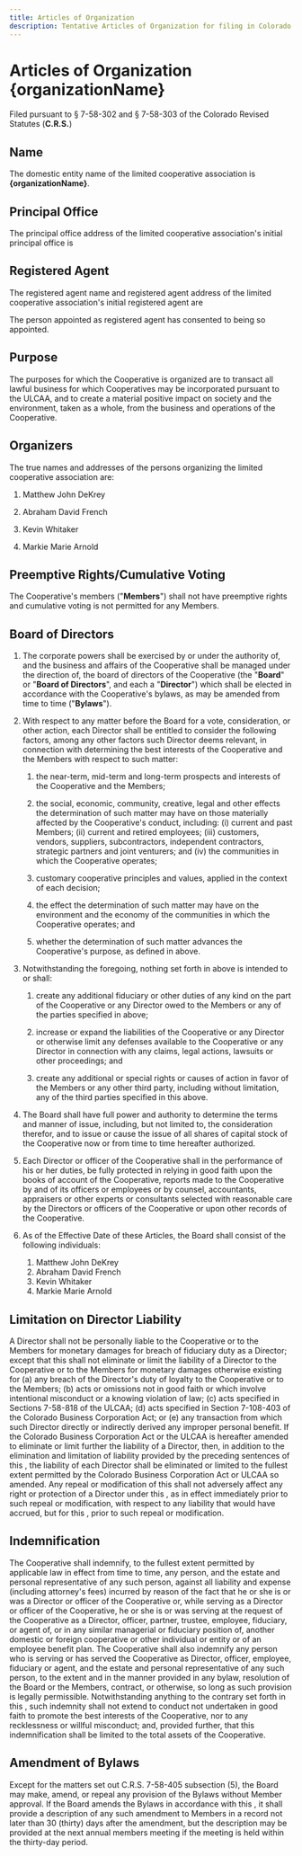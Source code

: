 ```yaml
---
title: Articles of Organization
description: Tentative Articles of Organization for filing in Colorado
---
```




# Articles of Organization<br/>{organizationName}
Filed pursuant to § 7-58-302 and § 7-58-303 of the Colorado Revised Statutes
(**C.R.S.**)

## Name

The domestic entity name of the limited cooperative association is
**{organizationName}**.

## Principal Office

The principal office address of the limited cooperative association's initial
principal office is

> <Address data={['TODO', '(If a P.O. Box, then include mailing address)']} />

## Registered Agent

The registered agent name and registered agent address of the limited
cooperative association's initial registered agent are

> <Address data={['TODO', '(If a P.O. Box, then include mailing address)']} />

The person appointed as registered agent has consented to being so appointed.

## Purpose

The purposes for which the Cooperative is organized are to transact all lawful
business for which Cooperatives may be incorporated pursuant to the ULCAA, and
to create a material positive impact on society and the environment, taken as a
whole, from the business and operations of the Cooperative.

## Organizers

The true names and addresses of the persons organizing the limited cooperative
association are:

1. Matthew John DeKrey
    > <Address data={['TODO']} />

2. Abraham David French
    > <Address data={['TODO']} />

3. Kevin Whitaker
    > <Address data={['TODO']} />

4. Markie Marie Arnold
    > <Address data={['TODO']} />

## Preemptive Rights/Cumulative Voting

The Cooperative's members ("**Members**") shall not have preemptive rights and
cumulative voting is not permitted for any Members.

## Board of Directors

1. The corporate powers shall be exercised by or under the authority of, and the
business and affairs of the Cooperative shall be managed under the direction of,
the board of directors of the Cooperative (the "**Board**" or "**Board of
Directors**", and each a "**Director**")  which shall be elected in accordance
with the Cooperative's bylaws, as may be amended from time to time
("**Bylaws**").

2. With respect to any matter before the Board for a vote, consideration, or
   other action, each Director shall be entitled to consider the following
   factors, among any other factors such Director deems relevant, in connection
   with determining the best interests of the Cooperative and the Members with
   respect to such matter:

    <section data-lower-alpha>

    1. the near-term, mid-term and long-term prospects and interests of the
       Cooperative and the Members;

    2. the social, economic, community, creative, legal and other effects the
       determination of such matter may have on those materially affected by the
       Cooperative's conduct, including: (i) current and past Members; (ii) current
       and retired employees; (iii) customers, vendors, suppliers, subcontractors,
       independent contractors, strategic partners and joint venturers; and (iv)
       the communities in which the Cooperative operates;

    3. customary cooperative principles and values, applied in the context of
       each decision;

    4. the effect the determination of such matter may have on the environment
       and the economy of the communities in which the Cooperative operates; and

    5. whether the determination of such matter advances the Cooperative's
       purpose, as defined in <Purpose /> above.

    </section>

3. Notwithstanding the foregoing, nothing set forth in <BoardConsiderations /> above is
   intended to or shall:

    <section data-lower-alpha>

    1. create any additional fiduciary or other duties of any kind on the part
       of the Cooperative or any Director owed to the Members or any of the parties
       specified in <BoardConsiderations /> above;

    2. increase or expand the liabilities of the Cooperative or any Director or
       otherwise limit any defenses available to the Cooperative or any Director in
       connection with any claims, legal actions, lawsuits or other proceedings;
       and

    3. create any additional or special rights or causes of action in favor of
       the Members or any other third party, including without limitation, any of
       the third parties specified in this <BoardConsiderations /> above.

    </section>

4. The Board shall have full power and authority to determine the terms and
   manner of issue, including, but not limited to, the consideration therefor,
   and to issue or cause the issue of all shares of capital stock of the
   Cooperative now or from time to time hereafter authorized.

5. Each Director or officer of the Cooperative shall in the performance of his
   or her duties, be fully protected in relying in good faith upon the books of
   account of the Cooperative, reports made to the Cooperative by and of its
   officers or employees or by counsel, accountants, appraisers or other experts
   or consultants selected with reasonable care by the Directors or officers of
   the Cooperative or upon other records of the Cooperative.

6. As of the Effective Date of these Articles, the Board shall consist of the
   following individuals:

    <section data-lower-alpha>

    1. Matthew John DeKrey
    2. Abraham David French
    3. Kevin Whitaker
    4. Markie Marie Arnold

    </section>


## Limitation on Director Liability

A Director shall not be personally liable to the Cooperative or to the Members
for monetary damages for breach of fiduciary duty as a Director; except that
this <LimitedLiability /> shall not eliminate or limit the liability of a
Director to the Cooperative or to the Members for monetary damages otherwise
existing for (a) any breach of the Director's duty of loyalty to the Cooperative
or to the Members; (b) acts or omissions not in good faith or which involve
intentional misconduct or a knowing violation of law; (c) acts specified in
Sections 7-58-818 of the ULCAA; (d) acts specified in Section 7-108-403 of the
Colorado Business Corporation Act; or (e) any transaction from which such
Director directly or indirectly derived any improper personal benefit. If the
Colorado Business Corporation Act or the ULCAA is hereafter amended to eliminate
or limit further the liability of a Director, then, in addition to the
elimination and limitation of liability provided by the preceding sentences of
this <LimitedLiability />, the liability of each Director shall be eliminated or
limited to the fullest extent permitted by the Colorado Business Corporation Act
or ULCAA so amended. Any repeal or modification of this <LimitedLiability />
shall not adversely affect any right or protection of a Director under this
<LimitedLiability />, as in effect immediately prior to such repeal or
modification, with respect to any liability that would have accrued, but for
this <LimitedLiability />, prior to such repeal or modification.

## Indemnification

The Cooperative shall indemnify, to the fullest extent permitted by applicable
law in effect from time to time, any person, and the estate and personal
representative of any such person, against all liability and expense (including
attorney's fees) incurred by reason of the fact that he or she is or was a
Director or officer of the Cooperative or, while serving as a Director or
officer of the Cooperative, he or she is or was serving at the request of the
Cooperative as a Director, officer, partner, trustee, employee, fiduciary, or
agent of, or in any similar managerial or fiduciary position of, another
domestic or foreign cooperative or other individual or entity or of an employee
benefit plan. The Cooperative shall also indemnify any person who is serving or
has served the Cooperative as Director, officer, employee, fiduciary or agent,
and the estate and personal representative of any such person, to the extent and
in the manner provided in any bylaw, resolution of the Board or the Members,
contract, or otherwise, so long as such provision is legally permissible.
Notwithstanding anything to the contrary set forth in this <Indemnification />,
such indemnity shall not extend to conduct not undertaken in good faith to
promote the best interests of the Cooperative, nor to any recklessness or
willful misconduct; and, provided further, that this indemnification shall be
limited to the total assets of the Cooperative.

## Amendment of Bylaws

Except for the matters set out C.R.S. 7-58-405 subsection (5), the Board may
make, amend, or repeal any provision of the Bylaws without Member approval. If
the Board amends the Bylaws in accordance with this <BylawsAmendment />, it
shall provide a description of any such amendment to Members in a record not
later than 30 (thirty) days after the amendment, but the description may be
provided at the next annual members meeting if the meeting is held within the
thirty-day period.
